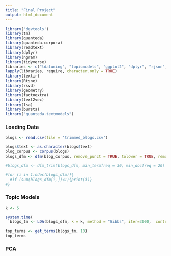 ```yaml
---
title: "Final Project"
output: html_document
---
```


```r

library('devtools')
library(tm)
library(quanteda)
library(quanteda.corpora)
library(readtext)
library(dplyr)
library(ngram)
library(tidyverse)
libraries <- c("ldatuning", "topicmodels", "ggplot2", "dplyr", "rjson", "lubridate", "parallel", "doParallel", "tidytext", "stringi", "tidyr", "stm")
lapply(libraries, require, character.only = TRUE)
library(textir)
library(Rtsne)
library(rsvd)
library(geometry)
library(factoextra)
library(text2vec)
library(lsa)
library(bursts)
library("quanteda.textmodels")
```
### Loading Data
```r
blogs <- read.csv(file = 'trimmed_blogs.csv')
```


```r

blogs$text <- as.character(blogs$text)
blog_corpus <- corpus(blogs)
blogs_dfm <- dfm(blog_corpus, remove_punct = TRUE, tolower = TRUE, remove_numbers = TRUE, stem = TRUE, remove = stopwords("english"))

#blogs_dfm <- dfm_trim(blogs_dfm, min_termfreq = 30, min_docfreq = 20)

#for (i in 1:ndoc(blogs_dfm)){
  #if (sum(blogs_dfm[i,])<1){print(i)}
#}
```


### Topic Models
```r

k <- 5

system.time(
  blogs_tm <- LDA(blogs_dfm, k = k, method = "Gibbs", iter=3000,  control = list(seed = 1234)))
```

```r
top_terms <- get_terms(blogs_tm, 10)
top_terms
```


### PCA
```r

```




